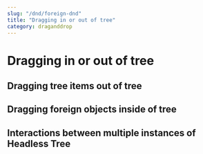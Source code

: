 ```yaml
---
slug: "/dnd/foreign-dnd"
title: "Dragging in or out of tree"
category: draganddrop
---
```


# Dragging in or out of tree

## Dragging tree items out of tree

## Dragging foreign objects inside of tree

## Interactions between multiple instances of Headless Tree
